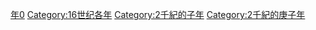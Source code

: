 {{Catnav|頁面分類|历史|歷史時代|年|16世纪各年}}
{{Commons category|1540}}

[[Category:1540年代|年0]]
[[Category:16世纪各年|Category:16世纪各年]]
[[Category:2千紀的子年|Category:2千紀的子年]]
[[Category:2千紀的庚子年|Category:2千紀的庚子年]]